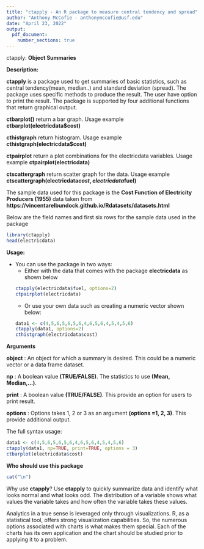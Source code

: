 ```yaml
---
title: "ctapply - An R package to measure central tendency and spread"
author: "Anthony McCofie - anthonymccofie@usf.edu"
date: "April 23, 2022"
output:
  pdf_document: 
    number_sections: true
---
```


ctapply: **Object Summaries**

**Description:**

**ctapply** is a package used to get summaries of basic statistics, such as central tendency(mean, median..) and standard deviation (spread). 
The package uses specific methods to produce the result.  The user have option to print the result. The package is supported by four additional functions that return graphical output.

**ctbarplot()** return a bar graph.  Usage example **ctbarplot(electricdata$cost)**
 
**cthistgraph** return histogram. Usage example **cthistgraph(electricdata$cost)**

**ctpairplot** return a plot combinations for the electricdata variables.  Usage example **ctpairplot(electricdata)** 

**ctscattergraph** return scatter graph for the data. Usage example **ctscattergraph(electricdata$cost,electricdata$fuel)**  

The sample data used for this package is the **Cost Function of Electricity Producers (1955)** data taken from **https://vincentarelbundock.github.io/Rdatasets/datasets.html**

Below are the field names and first six rows for the sample data used in the package
```r
library(ctapply)
head(electricdata)
```
**Usage:**

* You can use the package in two ways:
  + Either with the data that comes with the package **electricdata** as shown below  
  ```r
  ctapply(electricdata$fuel, options=2)
  ctpairplot(electricdata)
  ```
  + Or use your own data such as creating a numeric vector shown below:
  ```r
  data1 <- c(4,5,6,5,6,5,6,4,6,5,6,4,5,4,5,6)
  ctapply(data1, options=2)
  cthistgraph(electricdata$cost)
  ```
\newpage

**Arguments**

**object**    : An object for which a summary is desired. This could be a numeric vector or a data frame dataset.

**np**        : A boolean value **(TRUE/FALSE)**.  The statistics to use **(Mean, Median,...)**.

**print**     : A boolean value **(TRUE/FALSE)**.  This provide an option for users to print result.

**options**     : Options takes 1, 2 or 3 as an argument **(options =1, 2, 3)**.  This provide additional output.

\vspace{6pt}
The full syntax usage:
```r
data1 <- c(4,5,6,5,6,5,6,4,6,5,6,4,5,4,5,6)
ctapply(data1, np=TRUE, print=TRUE, options = 3)
ctbarplot(electricdata$cost)
```
\vspace{6pt}
**Who should use this package**
```r
cat("\n")
```
Why use **ctapply**? Use **ctapply** to quickly summarize data and identify what looks normal and what looks odd. The distribution of a variable shows what values the variable takes and how often the variable takes these values.

\vspace{6pt}

Analytics in a true sense is leveraged only through visualizations. R, as a statistical tool, offers strong visualization capabilities. So, the numerous options associated with charts is what makes them special. Each of the charts has its own application and the chart should be studied prior to applying it to a problem.





